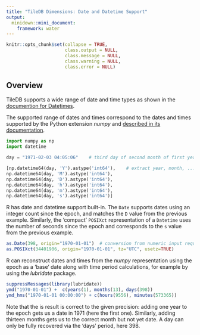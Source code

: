 ```yaml
---
title: "TileDB Dimensions: Date and Datetime Support"
output:
  minidown::mini_document:
    framework: water
---
```


```r
knitr::opts_chunk$set(collapse = TRUE,
                      class.output = NULL,
                      class.message = NULL,
                      class.warning = NULL,
                      class.error = NULL)
```


## Overview

TileDB supports a wide range of date and time types as shown in the [documention for Datetimes](https://docs.tiledb.com/main/solutions/tiledb-embedded/internal-mechanics/datetimes).

The supported range of dates and times correspond to the dates and times supported by the Python extension *numpy* and [described in its documentation](https://numpy.org/doc/stable/reference/arrays.datetime.html).

```python
import numpy as np
import datetime

day = "1971-02-03 04:05:06"    # third day of second month of first year past epoch

[np.datetime64(day, 'Y').astype('int64'),    # extract year, month, ... as an int64
np.datetime64(day, 'M').astype('int64'),  
np.datetime64(day, 'D').astype('int64'),
np.datetime64(day, 'h').astype('int64'),
np.datetime64(day, 'm').astype('int64'),
np.datetime64(day, 's').astype('int64')]
```

R has date and datetime support built-in.  The `Date` supports dates using an integer count since the epoch, and matches the `D` value from the previous example.  Similarly, the  'compact' `POSIXct` representation of a `Datetime` uses the number of seconds since the epoch and corresponds to the `s` value from the previous example.


```r
as.Date(398, origin="1970-01-01")  # conversion from numeric input requires 'origin'
as.POSIXct(34401906, origin="1970-01-01", tz="UTC", usetz=TRUE)
```


R can reconstruct dates and times from the *numpy* representation using the epoch as a 'base' date along with time period calculations, for example by using the *lubridate* package.

```r
suppressMessages(library(lubridate))
ymd("1970-01-01") +  c(years(1), months(13), days(398))
ymd_hms("1970-01-01 00:00:00") + c(hours(9556), minutes(573365))
```

Note that the is result is correct to the given precision: adding one year to the epoch gets us a date in 1971 (here the first one). Similarly, adding thirteen months gets us to the correct month but not yet date. A day can only be fully recovered via the 'days' period, here 398.